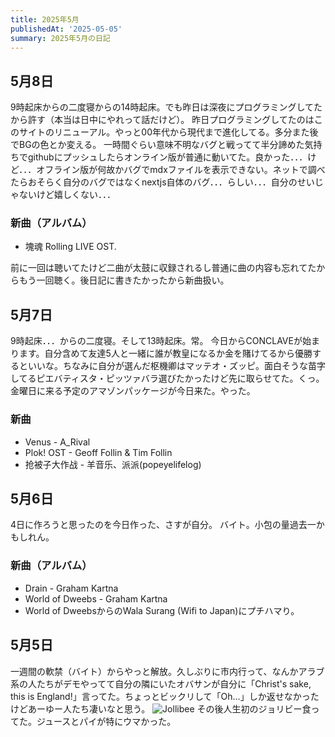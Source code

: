 ```yaml
---
title: 2025年5月
publishedAt: '2025-05-05'
summary: 2025年5月の日記
---
```


## 5月8日

9時起床からの二度寝からの14時起床。でも昨日は深夜にプログラミングしてたから許す（本当は日中にやれって話だけど）。
昨日プログラミングしてたのはこのサイトのリニューアル。やっと00年代から現代まで進化してる。多分また後でBGの色とか変える。
一時間ぐらい意味不明なバグと戦ってて半分諦めた気持ちでgithubにプッシュしたらオンライン版が普通に動いてた。良かった．．．けど．．．オフライン版が何故かバグでmdxファイルを表示できない。ネットで調べたらおそらく自分のバグではなくnextjs自体のバグ．．．らしい．．．自分のせいじゃないけど嬉しくない．．．

### 新曲（アルバム）
* 塊魂 Rolling LIVE OST. 

前に一回は聴いてたけど二曲が太鼓に収録されるし普通に曲の内容も忘れてたからもう一回聴く。後日記に書きたかったから新曲扱い。

## 5月7日

9時起床．．．からの二度寝。そして13時起床。常。
今日からCONCLAVEが始まります。自分含めて友達5人と一緒に誰が教皇になるか金を賭けてるから優勝するといいな。ちなみに自分が選んだ枢機卿はマッテオ・ズッピ。面白そうな苗字してるピエバティスタ・ピッツァバラ選びたかったけど先に取らせてた。くっ。
金曜日に来る予定のアマゾンパッケージが今日来た。やった。

### 新曲
* Venus - A_Rival
* Plok! OST - Geoff Follin & Tim Follin
* 抢被子大作战 - 羊音乐、派派(popeyelifelog)

## 5月6日

4日に作ろうと思ったのを今日作った、さすが自分。
バイト。小包の量過去一かもしれん。

### 新曲（アルバム）
* Drain - Graham Kartna
* World of Dweebs - Graham Kartna
* World of DweebsからのWala Surang (Wifi to Japan)にプチハマり。

## 5月5日

一週間の軟禁（バイト）からやっと解放。久しぶりに市内行って、なんかアラブ系の人たちがデモやってて自分の隣にいたオバサンが自分に「Christ's sake, this is England!」言ってた。ちょっとビックリして「Oh...」しか返せなかったけどあーゆー人たち凄いなと思う。
<Image src="/20250505_135755.jpg" alt="Jollibee" width={200} height={200}/>
その後人生初のジョリビー食ってた。ジュースとパイが特にウマかった。